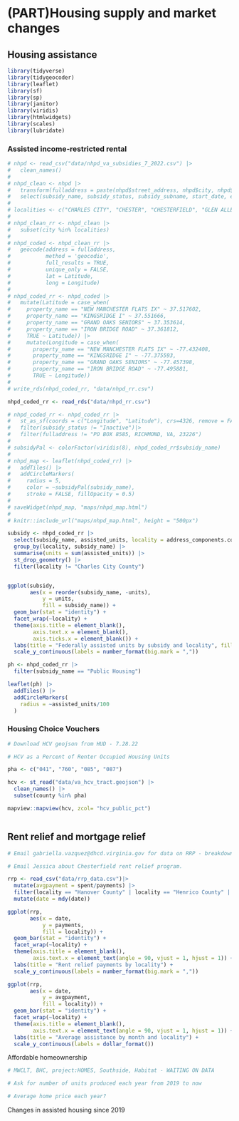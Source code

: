 # (PART)Housing supply and market changes {.unnumbered}

## Housing assistance {#part-2-3}

```r

library(tidyverse)
library(tidygeocoder)
library(leaflet)
library(sf)
library(sp)
library(janitor)
library(viridis)
library(htmlwidgets)
library(scales)
library(lubridate)

```

### Assisted income-restricted rental


```r

# nhpd <- read_csv("data/nhpd_va_subsidies_7_2022.csv") |>
#   clean_names()
# 
# nhpd_clean <- nhpd |>
#   transform(fulladdress = paste(nhpd$street_address, nhpd$city, nhpd$state, nhpd$zip_code, sep= ", ")) |>
#   select(subsidy_name, subsidy_status, subsidy_subname, start_date, end_date, assisted_units, property_name, fulladdress, owner_name, owner_type, target_population, city)
# 
# localities <- c("CHARLES CITY", "CHESTER", "CHESTERFIELD", "GLEN ALLEN", "HENRICO", "HIGHLAND SPRINGS", "MIDLOTHIAN", "NORTH CHESTERFIELD", "Richmond", "RICHMOND", "RICHMOND CITY", "SANDSTON", "ASHLAND", "MECHANICSVILLE")
# 
# nhpd_clean_rr <- nhpd_clean |>
#   subset(city %in% localities)
# 
# nhpd_coded <- nhpd_clean_rr |>
#   geocode(address = fulladdress,
#           method = 'geocodio',
#           full_results = TRUE,
#           unique_only = FALSE,
#           lat = Latitude,
#           long = Longitude)
# 
# nhpd_coded_rr <- nhpd_coded |>
#   mutate(Latitude = case_when(
#     property_name == "NEW MANCHESTER FLATS IX" ~ 37.517602,
#     property_name == "KINGSRIDGE I" ~ 37.551666,
#     property_name == "GRAND OAKS SENIORS" ~ 37.353614,
#     property_name == "IRON BRIDGE ROAD" ~ 37.361812,
#     TRUE ~ Latitude)) |>
#     mutate(Longitude = case_when(
#       property_name == "NEW MANCHESTER FLATS IX" ~ -77.432408,
#       property_name == "KINGSRIDGE I" ~ -77.375593,
#       property_name == "GRAND OAKS SENIORS" ~ -77.457398,
#       property_name == "IRON BRIDGE ROAD" ~ -77.495881,
#       TRUE ~ Longitude))
# 
# write_rds(nhpd_coded_rr, "data/nhpd_rr.csv")

nhpd_coded_rr <- read_rds("data/nhpd_rr.csv")

# nhpd_coded_rr <- nhpd_coded_rr |>
#   st_as_sf(coords = c("Longitude", "Latitude"), crs=4326, remove = FALSE) |>
#   filter(subsidy_status != "Inactive")|>
#   filter(fulladdress != "PO BOX 8585, RICHMOND, VA, 23226")
# 
# subsidyPal <- colorFactor(viridis(8), nhpd_coded_rr$subsidy_name)
# 
# nhpd_map <- leaflet(nhpd_coded_rr) |>
#   addTiles() |>
#   addCircleMarkers(
#     radius = 5,
#     color = ~subsidyPal(subsidy_name),
#     stroke = FALSE, fillOpacity = 0.5)
# 
# saveWidget(nhpd_map, "maps/nhpd_map.html")
# 
# knitr::include_url("maps/nhpd_map.html", height = "500px")

```

```r

subsidy <- nhpd_coded_rr |> 
  select(subsidy_name, assisted_units, locality = address_components.county) |> 
  group_by(locality, subsidy_name) |> 
  summarise(units = sum(assisted_units)) |> 
  st_drop_geometry() |> 
  filter(locality != "Charles City County")


ggplot(subsidy,
       aes(x = reorder(subsidy_name, -units),
           y = units,
           fill = subsidy_name)) +
  geom_bar(stat = "identity") +
  facet_wrap(~locality) +
  theme(axis.title = element_blank(),
        axis.text.x = element_blank(),
        axis.ticks.x = element_blank()) +
  labs(title = "Federally assisted units by subsidy and locality", fill = "Subsidy name") +
  scale_y_continuous(labels = number_format(big.mark = ","))


```

```r

ph <- nhpd_coded_rr |> 
  filter(subsidy_name == "Public Housing") 

leaflet(ph) |> 
  addTiles() |> 
  addCircleMarkers(
    radius = ~assisted_units/100
  )


```

### Housing Choice Vouchers

```r

# Download HCV geojson from HUD - 7.28.22

# HCV as a Percent of Renter Occupied Housing Units

pha <- c("041", "760", "085", "087")

hcv <- st_read("data/va_hcv_tract.geojson") |> 
  clean_names() |> 
  subset(county %in% pha)

mapview::mapview(hcv, zcol= "hcv_public_pct")



```

## Rent relief and mortgage relief

```r

# Email gabriella.vazquez@dhcd.virginia.gov for data on RRP - breakdown of households helped in Hanover, Henrico, and Richmond --- consider including other localities

# Email Jessica about Chesterfield rent relief program.

rrp <- read_csv("data/rrp_data.csv")|> 
  mutate(avgpayment = spent/payments) |> 
  filter(locality == "Hanover County" | locality == "Henrico County" | locality == "Richmond") |> 
  mutate(date = mdy(date))

ggplot(rrp,
       aes(x = date,
           y = payments,
           fill = locality)) +
  geom_bar(stat = "identity") + 
  facet_wrap(~locality) +
  theme(axis.title = element_blank(),
        axis.text.x = element_text(angle = 90, vjust = 1, hjust = 1)) +
  labs(title = "Rent relief payments by locality") +
  scale_y_continuous(labels = number_format(big.mark = ","))


```
```r

ggplot(rrp,
       aes(x = date,
           y = avgpayment,
           fill = locality)) +
  geom_bar(stat = "identity") + 
  facet_wrap(~locality) +
  theme(axis.title = element_blank(),
        axis.text.x = element_text(angle = 90, vjust = 1, hjust = 1)) +
  labs(title = "Average assistance by month and locality") +
  scale_y_continuous(labels = dollar_format())

```
Affordable homeownership

```r

# MWCLT, BHC, project:HOMES, Southside, Habitat - WAITING ON DATA

# Ask for number of units produced each year from 2019 to now

# Average home price each year?

```

Changes in assisted housing since 2019
